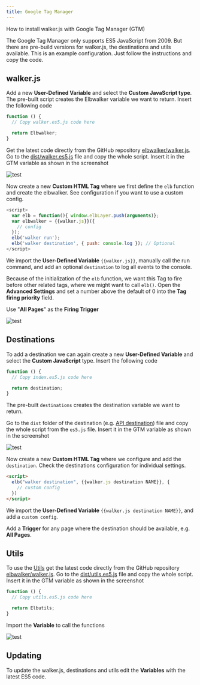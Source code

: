 ```yaml
---
title: Google Tag Manager
---
```


How to install walker.js with Google Tag Manager (GTM)

The Google Tag Manager only supports ES5 JavaScript from 2009. But there are
pre-build versions for walker.js, the destinations and utils available. This is
an example configuration. Just follow the instructions and copy the code.

## walker.js

Add a new **User-Defined Variable** and select the **Custom JavaScript type**.
The pre-built script creates the Elbwalker variable we want to return. Insert
the following code

```js
function () {
  // Copy walker.es5.js code here

  return Elbwalker;
}
```

Get the latest code directly from the GitHub repository
[elbwalker/walker.js](https://github.com/elbwalker/walker.js). Go to the
[dist/walker.es5.js](https://github.com/elbwalker/walker.js/blob/main/dist/walker.es5.js)
file and copy the whole script. Insert it in the GTM variable as shown in the
screenshot

![test](https://91951938-files.gitbook.io/~/files/v0/b/gitbook-x-prod.appspot.com/o/spaces%2F-MNYSefehQWgpbcQJFEb%2Fuploads%2FHgM86IXpqbnZFRUDT13z%2FScreenshot%202023-05-06%20at%208.52.01%20PM.png?alt=media&token=41d56e69-9638-456c-bf29-f4ac19d6d990)

Now create a new **Custom HTML Tag** where we first define the `elb` function
and create the elbwalker. See configuration if you want to use a custom config.

```js
<script>
  var elb = function(){ window.elbLayer.push(arguments)};
  var elbwalker = {{walker.js}}({
    // config
  });
  elb('walker run');
  elb('walker destination', { push: console.log }); // Optional
</script>
```

We import the **User-Defined Variable** `{{walker.js}}`, manually call the run
command, and add an optional `destination` to log all events to the console.

Because of the initialization of the `elb` function, we want this Tag to fire
before other related tags, where we might want to call `elb()`. Open the
**Advanced Settings** and set a number above the default of 0 into the **Tag
firing priority** field.

Use "**All Pages**" as the **Firing Trigger**

![test](https://91951938-files.gitbook.io/~/files/v0/b/gitbook-x-prod.appspot.com/o/spaces%2F-MNYSefehQWgpbcQJFEb%2Fuploads%2FLAqX7Hbi9HZfXtfakpaS%2FScreenshot%202023-05-06%20at%209.33.22%20PM.png?alt=media&token=6cce9b80-f059-40a7-bef6-2956a54a1ca2)

## Destinations

To add a destination we can again create a new **User-Defined Variable** and
select the **Custom JavaScript** type. Insert the following code

```js
function () {
  // Copy index.es5.js code here

  return destination;
}
```

The pre-built `destinations` creates the destination variable we want to return.

Go to the `dist` folder of the destination (e.g.
[API destination](https://github.com/elbwalker/walker.js/blob/main/destinations/api/dist/es5.js))
file and copy the whole script from the `es5.js` file. Insert it in the GTM
variable as shown in the screenshot

![test](https://91951938-files.gitbook.io/~/files/v0/b/gitbook-x-prod.appspot.com/o/spaces%2F-MNYSefehQWgpbcQJFEb%2Fuploads%2F4tkEFKkHHADKJetsPjIU%2FScreenshot%202023-05-06%20at%208.45.46%20PM.png?alt=media&token=97e12b5a-c0de-4b4d-bcc8-40be00f4201b)

Now create a new **Custom HTML Tag** where we configure and add the
`destination`. Check the destinations configuration for individual settings.

```html
<script>
  elb("walker destination", {{walker.js destination NAME}}, {
    // custom config
  })
</script>
```

We import the **User-Defined Variable** `{{walker.js destination NAME}}`, and
add a `custom config`.

Add a **Trigger** for any page where the destination should be available, e.g.
**All Pages**.

## Utils

To use the [Utils](https://docs.elbwalker.com/coding/utils) get the latest code
directly from the GitHub repository
[elbwalker/walker.js](https://github.com/elbwalker/walker.js). Go to the
[dist/utils.es5.js](https://github.com/elbwalker/walker.js/blob/main/dist/utils.es5.js)
file and copy the whole script. Insert it in the GTM variable as shown in the
screenshot

```js
function () {
  // Copy utils.es5.js code here

  return Elbutils;
}
```

Import the **Variable** to call the functions

![test](https://91951938-files.gitbook.io/~/files/v0/b/gitbook-x-prod.appspot.com/o/spaces%2F-MNYSefehQWgpbcQJFEb%2Fuploads%2FlWnJJbX2BR7XFmMzNMik%2FScreenshot%202023-05-06%20at%209.50.02%20PM.png?alt=media&token=bc96fb6c-5833-47c6-b16d-ec4ef1755c44)

## Updating

To update the walker.js, destinations and utils edit the **Variables** with the
latest ES5 code.
